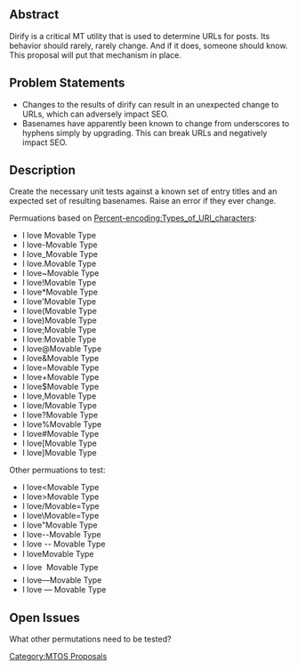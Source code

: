 == Abstract ==

Dirify is a critical MT utility that is used to determine URLs for posts. Its behavior should rarely, rarely change. And if it does, someone should know. This proposal will put that mechanism in place.

== Problem Statements ==

* Changes to the results of dirify can result in an unexpected change to URLs, which can adversely impact SEO.
* Basenames have apparently been known to change from underscores to hyphens simply by upgrading. This can break URLs and negatively impact SEO.

== Description ==

Create the necessary unit tests against a known set of entry titles and an
expected set of resulting basenames. Raise an error if they ever change.

Permuations based on [http://en.wikipedia.org/wiki/Percent-encoding#Types_of_URI_characters Percent-encoding:Types_of_URI_characters]:

* I love Movable Type
* I love-Movable Type
* I love_Movable Type
* I love.Movable Type
* I love~Movable Type
* I love!Movable Type
* I love*Movable Type
* I love'Movable Type
* I love(Movable Type
* I love)Movable Type
* I love;Movable Type
* I love:Movable Type
* I love@Movable Type
* I love&Movable Type
* I love=Movable Type
* I love+Movable Type
* I love$Movable Type
* I love,Movable Type
* I love/Movable Type
* I love?Movable Type
* I love%Movable Type
* I love#Movable Type
* I love[Movable Type
* I love]Movable Type

Other permuations to test:

* I love<Movable Type
* I love>Movable Type
* I love/Movable=Type
* I love\Movable=Type
* I love"Movable Type
* I love--Movable Type
* I love -- Movable Type
* I love&#151;Movable Type
* I love &#151; Movable Type
* I love&mdash;Movable Type
* I love &mdash; Movable Type

== Open Issues ==

What other permutations need to be tested?

[[Category:MTOS Proposals]]
